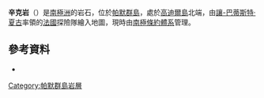 {{coord|64|49|S|63|30|W|display=title}}

'''辛克岩'''（{{lang-en|Sinker Rock}}）是[[南極洲|南極洲]]的岩石，位於[[帕默群島|帕默群島]]，處於[[高迪爾島|高迪爾島]]北端，由[[讓-巴蒂斯特·夏古|讓-巴蒂斯特·夏古]]率領的[[法國|法國]]探險隊繪入地圖，現時由[[南極條約體系|南極條約體系]]管理。

==參考資料==
* {{usgs-gazetteer}}

{{DEFAULTSORT:Sinker Rock}}
[[Category:帕默群島岩層|Category:帕默群島岩層]]


{{PalmerArchipelago-geo-stub}}